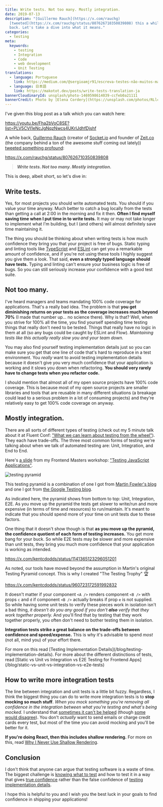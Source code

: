```yaml
---
title: Write tests. Not too many. Mostly integration.
date: 2019-07-13
description: "[Guillermo Rauch](https://x.com/rauchg)
  [tweeted](https://x.com/rauchg/status/807626710350839808) this a while
  back. Let's take a dive into what it means."
categories:
  - testing
meta:
  keywords:
    - testing
    - Integration
    - Code
    - web development
    - Unit Testing
translations:
  - language: Portuguese
    link: https://medium.com/@sergioamjr91/escreva-testes-não-muitos-mas-mais-de-integração-7ebebf225516
  - language: 日本語
    link: https://makotot.dev/posts/write-tests-translation-ja
bannerCloudinaryId: unsplash/photo-1469598614039-ccfeb0a21111
bannerCredit: Photo by [Elena Cordery](https://unsplash.com/photos/RLlcbkemwnw)
---
```


I've given this blog post as a talk which you can watch here:

https://youtu.be/Fha2bVoC8SE?list=PLV5CVI1eNcJgNqzNwcs4UKrlJdhfDjshf

A while back, [Guillermo Rauch‏](https://x.com/rauchg) (creator of
[Socket.io](https://socket.io) and founder of [Zeit.co](https://zeit.co) (the
company behind a ton of the awesome stuff coming out lately))
[tweeted something profound](https://x.com/rauchg/status/807626710350839808):

https://x.com/rauchg/status/807626710350839808

> **_Write tests. Not too many. Mostly integration._**

This is deep, albeit short, so let's dive in:

## Write tests.

Yes, for most projects you should write automated tests. You should if you value
your time anyway. Much better to catch a bug locally from the tests than getting
a call at 2:00 in the morning and fix it then. **Often I find myself saving time
when I put time in to write tests.** It may or may not take longer to implement
what I'm building, but I (and others) will almost definitely save time
maintaining it.

The thing you should be thinking about when writing tests is how much confidence
they bring you that your project is free of bugs. Static typing and linting
tools like [TypeScript](https://www.typescriptlang.org) and
[ESLint](https://eslint.org) can get you a remarkable amount of confidence, and
if you're not using these tools I highly suggest you give them a look. That
said, **even a strongly typed language should have tests.** Typing and linting
can't ensure your business logic is free of bugs. So you can still seriously
increase your confidence with a good test suite.

## Not too many.

I've heard managers and teams mandating 100% code coverage for applications.
That's a really bad idea. The problem is that **you get diminishing returns on
your tests as the coverage increases much beyond 70%** (I made that number up...
no science there). Why is that? Well, when you strive for 100% all the time, you
find yourself spending time testing things that really don't need to be tested.
Things that really have no logic in them at all (so any bugs could be caught by
ESLint and Flow). _Maintaining tests like this actually really slow you and your
team down._

You may also find yourself testing implementation details just so you can make
sure you get that one line of code that's hard to reproduce in a test
environment. You _really_ want to avoid testing implementation details because
it doesn't give you very much confidence that your application is working and it
slows you down when refactoring. **You should very rarely have to change tests
when you refactor code.**

I should mention that almost all of my open source projects have 100% code
coverage. This is because most of my open source projects are smaller libraries
and tools that are reusable in many different situations (a breakage could lead
to a serious problem in a lot of consuming projects) and they're relatively easy
to get 100% code coverage on anyway.

## Mostly integration.

There are all sorts of different types of testing (check out my 5 minute talk
about it at Fluent Conf:
["What we can learn about testing from the wheel"](https://youtu.be/Da9wfQ0frGA?list=PLV5CVI1eNcJgNqzNwcs4UKrlJdhfDjshf)).
They each have trade-offs. The three most common forms of testing we're talking
about when we talk of automated testing are: Unit, Integration, and End to End.

Here's [a slide](http://slides.com/kentcdodds/testing-workshop#/4/8) from my
Frontend Masters workshop:
["Testing JavaScript Applications"](https://frontendmasters.com/courses/testing-javascript).

![testing pyramid](https://res.cloudinary.com/kentcdodds-com/image/upload/v1625033547/kentcdodds.com/content/blog/write-tests/2.png)

This testing pyramid is a combination of one I got from
[Martin Fowler's blog](https://martinfowler.com/bliki/TestPyramid.html) and one
I got from
[the Google Testing blog](https://testing.googleblog.com/2015/04/just-say-no-to-more-end-to-end-tests.html).

As indicated here, the pyramid shows from bottom to top: Unit, Integration, E2E.
As you move up the pyramid the tests get slower to write/run and more expensive
(in terms of time and resources) to run/maintain. It's meant to indicate that
you should spend more of your time on unit tests due to these factors.

One thing that it doesn't show though is that **as you move up the pyramid, the
confidence quotient of each form of testing increases.** You get more bang for
your buck. So while E2E tests may be slower and more expensive than unit tests,
they bring you much more confidence that your application is working as
intended.

https://x.com/kentcdodds/status/1141365123296051201

As noted, our tools have moved beyond the assumption in Martin's original
Testing Pyramid concept. This is why I created "The Testing Trophy" 🏆

https://x.com/kentcdodds/status/960723172591992832

It doesn't matter if your component `<A />` renders component `<B />` with props
`c` and `d` if component `<B />` actually breaks if prop `e` is not supplied. So
while having some unit tests to verify these pieces work in isolation isn't a
bad thing, _it doesn't do you any good if you don't **also** verify that they
work together properly._ And you'll find that by testing that they work together
properly, you often don't need to bother testing them in isolation.

**Integration tests strike a great balance on the trade-offs between confidence
and speed/expense.** This is why it's advisable to spend _most_ (not all, mind
you) of your effort there.

<callout-info class="aside">
	For more on this read [Testing Implementation
	Details](/blog/testing-implementation-details). For more about the different
	distinctions of tests, read [Static vs Unit vs Integration vs E2E Testing for
	Frontend Apps](/blog/static-vs-unit-vs-integration-vs-e2e-tests)
</callout-info>

## How to write more integration tests

The line between integration and unit tests is a little bit fuzzy. Regardless, I
think the biggest thing you can do to write more integration tests is to **stop
mocking so much stuff**. _When you mock something you're removing all confidence
in the integration between what you're testing and what's being mocked._ I
understand that [sometimes it can't be helped](/blog/the-merits-of-mocking)
(though [some would disagree](https://youtu.be/EaxDl5NPuCA)). You don't
_actually_ want to send emails or charge credit cards every test, but most of
the time you can avoid mocking and you'll be better for it.

**If you're doing React, then this includes shallow rendering.** For more on
this, read
[Why I Never Use Shallow Rendering](/blog/why-i-never-use-shallow-rendering).

## Conclusion

I don't think that anyone can argue that testing software is a waste of time.
The biggest challenge is [knowing what to test](/blog/how-to-know-what-to-test)
and how to test it in a way that gives
[true confidence](/blog/confidently-shipping-code) rather than the false
confidence of
[testing implementation details](/blog/testing-implementation-details).

I hope this is helpful to you and I wish you the best luck in your goals to find
confidence in shipping your applications!
